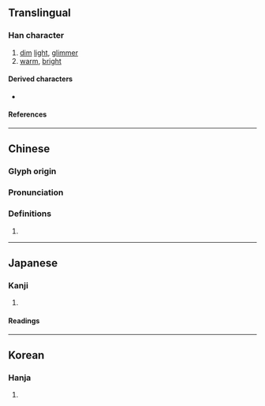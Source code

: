 {{also|熺}}
{{character info}}
==Translingual==

===Han character===
{{Han char|rn=86|rad=火|as=12|sn=16|four=40336|canj=GRTF|ids=⿱喜灬}}

# [[dim]] [[light]], [[glimmer]]
# [[warm]], [[bright]]

====Derived characters====
* {{l|mul|[[𨯨]]}}

====References====
{{Han ref|kx=0681.210|dkj=19380|dj=1093.140|hdz=32239.050|uh=71B9}}

----

==Chinese==
{{zh-forms}}

===Glyph origin===
{{Han etym}}

===Pronunciation===
{{zh-pron
|m=xī
|ma=y
|c=hei1
|h=pfs=
|md=
|mn=
|w=
|mc=y
|oc=y
|cat=
}}

===Definitions===
{{zh-hanzi}}

# {{rfdef|zh}}

----

==Japanese==

===Kanji===
{{ja-kanji|grade=|rs=火12}}

# {{rfdef|ja|sort=火12}}

====Readings====
{{ja-readings
|goon=き
|kanon=き
|kun=あぶ-る}}

----

==Korean==

===Hanja===
{{ko-hanja|hangeul=희|eumhun=}}

# {{rfdef|ko|sort=火12}}
